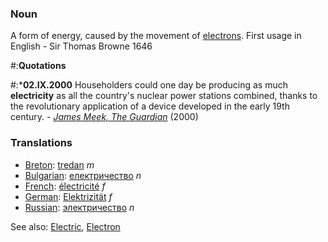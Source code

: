 ===Noun===
A form of energy, caused by the movement of [[electron]]s.
First usage in English - Sir Thomas Browne 1646

#:'''Quotations'''
#:*'''02.IX.2000''' Householders could one day be producing as much '''electricity''' as all the country's nuclear power stations combined, thanks to the revolutionary application of a device developed in the early 19th century. - ''[http://www.guardian.co.uk/renewable/Story/0,2763,363461,00.html James Meek, The Guardian]'' (2000)

===Translations===
*[[Breton]]: [[tredan]] ''m''
*[[Bulgarian]]: [[електричество]] ''n''
*[[French]]: [[électricité]] ''f''
*[[German]]: [[Elektrizität]] ''f''
*[[Russian]]: [[электричество]] ''n''

See also: [[Electric]], [[Electron]]